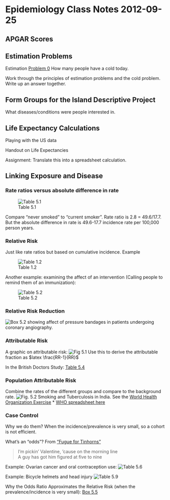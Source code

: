 Epidemiology Class Notes 2012-09-25
========================================================


APGAR Scores
------------

Estimation Problems
-------------------

Estimation [Problem 0](http://dtkaplan.github.com/Statistical-Modeling-A-Fresh-Approach/Epidemiology/FermiProblems.html#ColdPrevalence) How many people have a cold today.

Work through the principles of estimation problems and the cold problem.  Write up an answer together.

Form Groups for the Island Descriptive Project
--------------------------
What diseases/conditions were people interested in.

Life Expectancy Calculations
----------------------------
Playing with the US data

Handout on Life Expectancies

Assignment: Translate this into a spreadsheet calculation.


Linking Exposure and Disease
----------------------

### Rate ratios versus absolute difference in rate

![Table 5.1](http://dl.dropbox.com/u/5098197/Epidemiology/Figures/EE-Table-5-1.png)  

Compare "never smoked" to "current smoker".  Rate ratio is 2.8 = 49.6/17.7.  But the absolute difference in rate is 49.6-17.7 incidence rate per 100,000 person years.

### Relative Risk
Just like rate ratios but based on cumulative incidence.  Example 

![Table 1.2](http://dl.dropbox.com/u/5098197/Epidemiology/Figures/EE-Table-1-2.png) 

Another example: examining the affect of an intervention (Calling people to remind them of an immunization): 

![Table 5.2](http://dl.dropbox.com/u/5098197/Epidemiology/Figures/EE-Table-5-2.png)

### Relative Risk Reduction

![Box 5.2](http://dl.dropbox.com/u/5098197/Epidemiology/Figures/EE-Box-5-2.png) 
showing affect of pressure bandages in patients undergoing coronary angiography.

### Attributable Risk

A graphic on attributable risk: 
![Fig 5.1](http://dl.dropbox.com/u/5098197/Epidemiology/Figures/EE-Fig-5-1.png) 
Use this to derive the attributable fraction as $latex \frac{RR-1}{RR}$

In the British Doctors Study: [Table 5.4](http://dl.dropbox.com/u/5098197/Epidemiology/Figures/EE-Table-5-4.png)

### Population Attributable Risk

Combine the rates of the different groups and compare to the background rate.
![Fig. 5.2](http://dl.dropbox.com/u/5098197/Epidemiology/Figures/EE-Fig-5-2.png)
Smoking and Tuberculosis in India.  See the [World Health Organization Exercise](http://apps.who.int/tb/surveillanceworkshop/status_analysis/27.htm)
* [WHO spreadsheet here](http://dl.dropbox.com/u/5098197/Epidemiology/Activities/Exercise_27_smoking_and_death.xls)

### Case Control

Why we do them?  When the incidence/prevalence is very small, so a cohort is not efficient.

What's an "odds"?    From ["Fugue for Tinhorns"](http://www.youtube.com/watch?v=G6djgavbp7c)
<blockquote>
I'm pickin' Valentine, 'cause on the morning line <br>
A guy has got him figured at five to nine 
</blockquote>

Example: Ovarian cancer and oral contraception use: 
![Table 5.6](http://dl.dropbox.com/u/5098197/Epidemiology/Figures/EE-Table-5-6.png) 

Example: Bicycle helmets and head injury 
![Table 5.9](http://dl.dropbox.com/u/5098197/Epidemiology/Figures/EE-Table-5-9.png)

Why the Odds Ratio Approximates the Relative Risk (when the prevalence/incidence is very small): [Box 5.5](http://dl.dropbox.com/u/5098197/Epidemiology/Figures/EE-Box-5-5.png)
